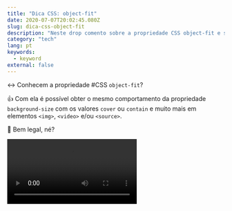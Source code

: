 ```yaml
---
title: "Dica CSS: object-fit"
date: 2020-07-07T20:02:45.080Z
slug: dica-css-object-fit
description: "Neste drop comento sobre a propriedade CSS object-fit e seu comportamento."
category: "tech"
lang: pt
keywords:
  - keyword
external: false
---
```



<Drop>

↔️ Conhecem a propriedade #CSS `object-fit`?

👍 Com ela é possível obter o mesmo comportamento da propriedade `background-size` com os valores `cover` ou `contain` e muito mais em elementos `<img>`, `<video>` e/ou `<source>`.

🌸 Bem legal, né?

<Video src="https://video.twimg.com/ext_tw_video/1280468354235609088/pu/vid/510x720/AcJ0i0uSBsNlEdDZ.mp4?tag=10" />

</Drop>
